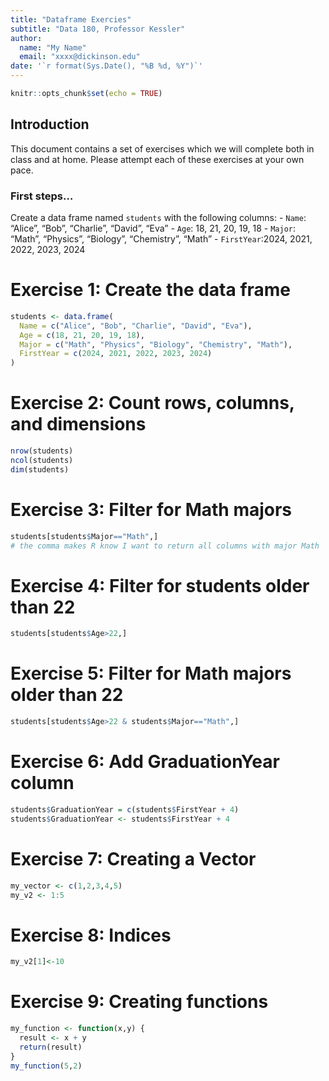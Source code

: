 ---
title: "Dataframe Exercies"
subtitle: "Data 180, Professor Kessler"
author: 
  name: "My Name"
  email: "xxxx@dickinson.edu"
date: '`r format(Sys.Date(), "%B %d, %Y")`'
---

```{r setup, include=FALSE}
knitr::opts_chunk$set(echo = TRUE)
```

## Introduction

This document contains a set of exercises which we will complete both in class and at home. Please attempt each of these exercises at your own pace.

### First steps...

Create a data frame named `students` with the following columns:
- `Name`: "Alice", "Bob", "Charlie", "David", "Eva"
- `Age`: 18, 21, 20, 19, 18
- `Major`: "Math", "Physics", "Biology", "Chemistry", "Math"
- `FirstYear`:2024, 2021, 2022, 2023, 2024

# Exercise 1: Create the data frame
```{r}
students <- data.frame(
  Name = c("Alice", "Bob", "Charlie", "David", "Eva"),
  Age = c(18, 21, 20, 19, 18),
  Major = c("Math", "Physics", "Biology", "Chemistry", "Math"),
  FirstYear = c(2024, 2021, 2022, 2023, 2024)
)
```

# Exercise 2: Count rows, columns, and dimensions
```{r}
nrow(students)
ncol(students)
dim(students)
```
# Exercise 3: Filter for Math majors
```{r}
students[students$Major=="Math",]
# the comma makes R know I want to return all columns with major Math
```
# Exercise 4: Filter for students older than 22
```{r}
students[students$Age>22,]
```
# Exercise 5: Filter for Math majors older than 22
```{r}
students[students$Age>22 & students$Major=="Math",]
```
# Exercise 6: Add GraduationYear column
```{r}
students$GraduationYear = c(students$FirstYear + 4)
students$GraduationYear <- students$FirstYear + 4
```
# Exercise 7: Creating a Vector
```{r}
my_vector <- c(1,2,3,4,5)
my_v2 <- 1:5
```
# Exercise 8: Indices
```{r}
my_v2[1]<-10
```
# Exercise 9: Creating functions
```{r}
my_function <- function(x,y) {
  result <- x + y
  return(result)
}
my_function(5,2)
```

